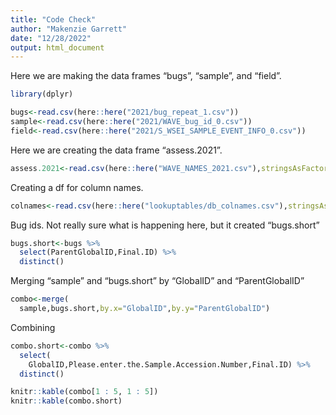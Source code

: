 ```yaml
---
title: "Code Check"
author: "Makenzie Garrett"
date: "12/28/2022"
output: html_document
---
```

Here we are making the data frames "bugs", "sample", and "field". 

```r

library(dplyr)

bugs<-read.csv(here::here("2021/bug_repeat_1.csv"))
sample<-read.csv(here::here("2021/WAVE_bug_id_0.csv"))
field<-read.csv(here::here("2021/S_WSEI_SAMPLE_EVENT_INFO_0.csv"))


```

Here we are creating the data frame "assess.2021".

```r
assess.2021<-read.csv(here::here("WAVE_NAMES_2021.csv"),stringsAsFactors = FALSE)
```

Creating a df for column names.
```r
colnames<-read.csv(here::here("lookuptables/db_colnames.csv"),stringsAsFactors = FALSE)
```

Bug ids. Not really sure what is happening here, but it created "bugs.short"

```r
bugs.short<-bugs %>% 
  select(ParentGlobalID,Final.ID) %>% 
  distinct()
```
Merging "sample" and "bugs.short" by "GlobalID" and "ParentGlobalID"

```r
combo<-merge(
  sample,bugs.short,by.x="GlobalID",by.y="ParentGlobalID")

```
Combining 

```r
combo.short<-combo %>% 
  select(
    GlobalID,Please.enter.the.Sample.Accession.Number,Final.ID) %>% 
  distinct()

knitr::kable(combo[1 : 5, 1 : 5])
knitr::kable(combo.short)
```




